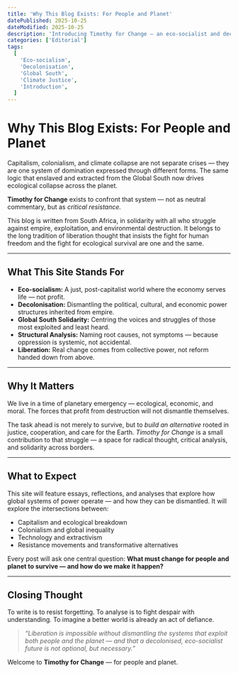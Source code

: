 ```yaml
---
title: 'Why This Blog Exists: For People and Planet'
datePublished: 2025-10-25
dateModified: 2025-10-25
description: 'Introducing Timothy for Change — an eco-socialist and decolonial platform from South Africa, dedicated to exposing structural violence and imagining a just future.'
categories: ['Editorial']
tags:
  [
    'Eco-socialism',
    'Decolonisation',
    'Global South',
    'Climate Justice',
    'Introduction',
  ]
---
```


# Why This Blog Exists: For People and Planet

Capitalism, colonialism, and climate collapse are not separate crises — they are one system of domination expressed through different forms. The same logic that enslaved and extracted from the Global South now drives ecological collapse across the planet.

**Timothy for Change** exists to confront that system — not as neutral commentary, but as _critical resistance._

This blog is written from South Africa, in solidarity with all who struggle against empire, exploitation, and environmental destruction. It belongs to the long tradition of liberation thought that insists the fight for human freedom and the fight for ecological survival are one and the same.

---

## What This Site Stands For

- **Eco-socialism:** A just, post-capitalist world where the economy serves life — not profit.
- **Decolonisation:** Dismantling the political, cultural, and economic power structures inherited from empire.
- **Global South Solidarity:** Centring the voices and struggles of those most exploited and least heard.
- **Structural Analysis:** Naming root causes, not symptoms — because oppression is systemic, not accidental.
- **Liberation:** Real change comes from collective power, not reform handed down from above.

---

## Why It Matters

We live in a time of planetary emergency — ecological, economic, and moral. The forces that profit from destruction will not dismantle themselves.

The task ahead is not merely to survive, but to _build an alternative_ rooted in justice, cooperation, and care for the Earth. _Timothy for Change_ is a small contribution to that struggle — a space for radical thought, critical analysis, and solidarity across borders.

---

## What to Expect

This site will feature essays, reflections, and analyses that explore how global systems of power operate — and how they can be dismantled.
It will explore the intersections between:

- Capitalism and ecological breakdown
- Colonialism and global inequality
- Technology and extractivism
- Resistance movements and transformative alternatives

Every post will ask one central question:
**What must change for people and planet to survive — and how do we make it happen?**

---

## Closing Thought

To write is to resist forgetting.
To analyse is to fight despair with understanding.
To imagine a better world is already an act of defiance.

> _“Liberation is impossible without dismantling the systems that exploit both people and the planet — and that a decolonised, eco-socialist future is not optional, but necessary.”_

Welcome to **Timothy for Change** — for people and planet.
